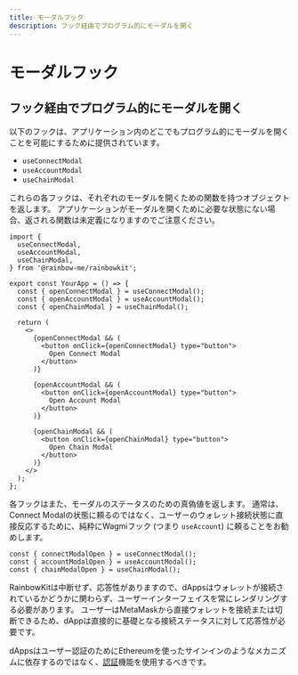 ```yaml
---
title: モーダルフック
description: フック経由でプログラム的にモーダルを開く
---
```


# モーダルフック

## フック経由でプログラム的にモーダルを開く

以下のフックは、アプリケーション内のどこでもプログラム的にモーダルを開くことを可能にするために提供されています。

- `useConnectModal`
- `useAccountModal`
- `useChainModal`

これらの各フックは、それぞれのモーダルを開くための関数を持つオブジェクトを返します。 アプリケーションがモーダルを開くために必要な状態にない場合、返される関数は未定義になりますのでご注意ください。

```tsx
import {
  useConnectModal,
  useAccountModal,
  useChainModal,
} from '@rainbow-me/rainbowkit';

export const YourApp = () => {
  const { openConnectModal } = useConnectModal();
  const { openAccountModal } = useAccountModal();
  const { openChainModal } = useChainModal();

  return (
    <>
      {openConnectModal && (
        <button onClick={openConnectModal} type="button">
          Open Connect Modal
        </button>
      )}

      {openAccountModal && (
        <button onClick={openAccountModal} type="button">
          Open Account Modal
        </button>
      )}

      {openChainModal && (
        <button onClick={openChainModal} type="button">
          Open Chain Modal
        </button>
      )}
    </>
  );
};
```

各フックはまた、モーダルのステータスのための真偽値を返します。 通常は、Connect Modalの状態に頼るのではなく、ユーザーのウォレット接続状態に直接反応するために、純粋にWagmiフック (つまり `useAccount`) に頼ることをお勧めします。

```tsx
const { connectModalOpen } = useConnectModal();
const { accountModalOpen } = useAccountModal();
const { chainModalOpen } = useChainModal();
```

RainbowKitは中断せず、応答性がありますので、dAppsはウォレットが接続されているかどうかに関わらず、ユーザーインターフェイスを常にレンダリングする必要があります。 ユーザーはMetaMaskから直接ウォレットを接続または切断できるため、dAppは直接的に基礎となる接続ステータスに対して応答性が必要です。

dAppsはユーザー認証のためにEthereumを使ったサインインのようなメカニズムに依存するのではなく、[認証](/docs/authentication)機能を使用するべきです。
